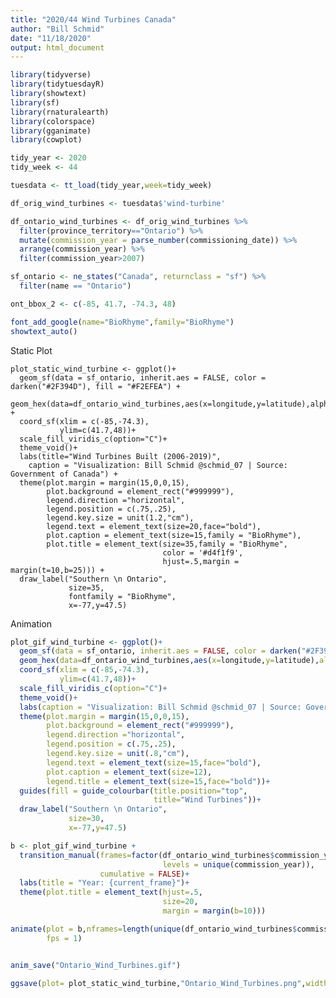 ```yaml
---
title: "2020/44 Wind Turbines Canada"
author: "Bill Schmid"
date: "11/18/2020"
output: html_document
---
```


```r
library(tidyverse)
library(tidytuesdayR)
library(showtext)
library(sf)
library(rnaturalearth)
library(colorspace)
library(gganimate)
library(cowplot)

tidy_year <- 2020
tidy_week <- 44

tuesdata <- tt_load(tidy_year,week=tidy_week)

df_orig_wind_turbines <- tuesdata$'wind-turbine'
```


```r
df_ontario_wind_turbines <- df_orig_wind_turbines %>% 
  filter(province_territory=="Ontario") %>% 
  mutate(commission_year = parse_number(commissioning_date)) %>% 
  arrange(commission_year) %>% 
  filter(commission_year>2007)

sf_ontario <- ne_states("Canada", returnclass = "sf") %>% 
  filter(name == "Ontario")

ont_bbox_2 <- c(-85, 41.7, -74.3, 48)

font_add_google(name="BioRhyme",family="BioRhyme")
showtext_auto()
```

Static Plot
```{}
plot_static_wind_turbine <- ggplot()+
  geom_sf(data = sf_ontario, inherit.aes = FALSE, color = darken("#2F394D"), fill = "#F2EFEA") +
  geom_hex(data=df_ontario_wind_turbines,aes(x=longitude,y=latitude),alpha=.8) +
  coord_sf(xlim = c(-85,-74.3),
           ylim=c(41.7,48))+
  scale_fill_viridis_c(option="C")+
  theme_void()+
  labs(title="Wind Turbines Built (2006-2019)",
    caption = "Visualization: Bill Schmid @schmid_07 | Source: Government of Canada") +
  theme(plot.margin = margin(15,0,0,15),
        plot.background = element_rect("#999999"),
        legend.direction ="horizontal",
        legend.position = c(.75,.25),
        legend.key.size = unit(1.2,"cm"),
        legend.text = element_text(size=20,face="bold"),
        plot.caption = element_text(size=15,family = "BioRhyme"),
        plot.title = element_text(size=35,family = "BioRhyme",
                                  color = '#d4f1f9',
                                  hjust=.5,margin = margin(t=10,b=25))) + 
  draw_label("Southern \n Ontario",
             size=35,
             fontfamily = "BioRhyme",
             x=-77,y=47.5)
```

Animation
```r
plot_gif_wind_turbine <- ggplot()+
  geom_sf(data = sf_ontario, inherit.aes = FALSE, color = darken("#2F394D"), fill = "#F2EFEA") +
  geom_hex(data=df_ontario_wind_turbines,aes(x=longitude,y=latitude),alpha=.8)+
  coord_sf(xlim = c(-85,-74.3),
           ylim=c(41.7,48))+
  scale_fill_viridis_c(option="C")+
  theme_void()+
  labs(caption = "Visualization: Bill Schmid @schmid_07 | Source: Government of Canada")+
  theme(plot.margin = margin(15,0,0,15),
        plot.background = element_rect("#999999"),
        legend.direction ="horizontal",
        legend.position = c(.75,.25),
        legend.key.size = unit(.8,"cm"),
        legend.text = element_text(size=15,face="bold"),
        plot.caption = element_text(size=12),
        legend.title = element_text(size=15,face="bold"))+
  guides(fill = guide_colourbar(title.position="top",
                                title="Wind Turbines"))+
  draw_label("Southern \n Ontario",
             size=30,
             x=-77,y=47.5)

b <- plot_gif_wind_turbine +
  transition_manual(frames=factor(df_ontario_wind_turbines$commission_year,
                                  levels = unique(commission_year)),
                    cumulative = FALSE)+
  labs(title = "Year: {current_frame}")+
  theme(plot.title = element_text(hjust=.5,
                                  size=20,
                                  margin = margin(b=10)))

animate(plot = b,nframes=length(unique(df_ontario_wind_turbines$commission_year)),
        fps = 1)


anim_save("Ontario_Wind_Turbines.gif")

ggsave(plot= plot_static_wind_turbine,"Ontario_Wind_Turbines.png",width = 18, height = 10)
```
